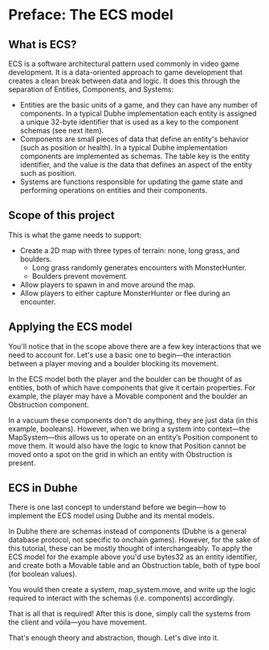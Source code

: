 # Preface: The ECS model

## What is ECS?

ECS is a software architectural pattern used commonly in video game development. It is a data-oriented approach to game development that creates a clean break between data and logic. It does this through the separation of Entities, Components, and Systems:

* Entities are the basic units of a game, and they can have any number of components. In a typical Dubhe implementation each entity is assigned a unique 32-byte identifier that is used as a key to the component schemas (see next item).
* Components are small pieces of data that define an entity's behavior (such as position or health). In a typical Dubhe implementation components are implemented as schemas. The table key is the entity identifier, and the value is the data that defines an aspect of the entity such as position.
* Systems are functions responsible for updating the game state and performing operations on entities and their components.

## Scope of this project
This is what the game needs to support:

* Create a 2D map with three types of terrain: none, long grass, and boulders.
    * Long grass randomly generates encounters with MonsterHunter.
    * Boulders prevent movement.
* Allow players to spawn in and move around the map.
* Allow players to either capture MonsterHunter or flee during an encounter.

## Applying the ECS model
You'll notice that in the scope above there are a few key interactions that we need to account for. Let's use a basic one to begin—the interaction between a player moving and a boulder blocking its movement.

In the ECS model both the player and the boulder can be thought of as entities, both of which have components that give it certain properties. For example, the player may have a Movable component and the boulder an Obstruction component.

In a vacuum these components don't do anything, they are just data (in this example, booleans). However, when we bring a system into context—the MapSystem—this allows us to operate on an entity’s Position component to move them. It would also have the logic to know that Position cannot be moved onto a spot on the grid in which an entity with Obstruction is present.

## ECS in Dubhe
There is one last concept to understand before we begin—how to implement the ECS model using Dubhe and its mental models.

In Dubhe there are schemas instead of components (Dubhe is a general database protocol, not specific to onchain games). However, for the sake of this tutorial, these can be mostly thought of interchangeably. To apply the ECS model for the example above you'd use bytes32 as an entity identifier, and create both a Movable table and an Obstruction table, both of type bool (for boolean values).

You would then create a system, map_system.move, and write up the logic required to interact with the schemas (i.e. components) accordingly.

That is all that is required! After this is done, simply call the systems from the client and vóila—you have movement.

That's enough theory and abstraction, though. Let's dive into it.